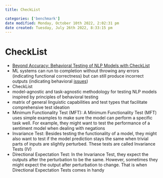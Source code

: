 ```yaml
---
title: CheckList

categories: ['benchmark']
date modified: Monday, October 10th 2022, 2:02:31 pm
date created: Tuesday, July 26th 2022, 8:33:15 pm
---
```


# CheckList
- [Beyond Accuracy: Behavioral Testing of NLP Models with CheckList](https://arxiv.org/abs/2005.04118)
- ML systems can run to completion without throwing any errors (indicating functional correctness) but can still produce incorrect outputs (indicating behavioral [issues](Issues.qmd))
- CheckList
- model-agnostic and task-agnostic methodology for testing NLP models inspired by principles of behavioral testing
- matrix of general linguistic capabilities and test types that facilitate comprehensive test ideation
- Minimum Functionality Test (MFT): A Minimum Functionality Test (MFT) uses simple examples to make sure the model can perform a specific task well. For example, they might want to test the performance of a sentiment model when dealing with negations
- Invariance Test: Besides testing the functionality of a model, they might also want to test if the model prediction stays the same when trivial parts of inputs are slightly perturbed. These tests are called Invariance Tests (IV)
- Directional Expectation Test: In the Invariance Test, they expect the outputs after the perturbation to be the same. However, sometimes they might expect the output after perturbation to change. That is when Directional Expectation Tests comes in handy



